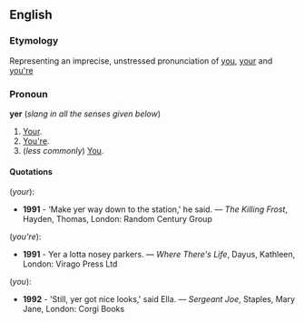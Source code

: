 ==English==
===Etymology===
Representing an imprecise, unstressed pronunciation of [[you]], [[your]] and [[you're]]

===Pronoun===
'''yer''' (''slang in all the senses given below'')

#[[Your]].
#[[You're]].
#(''less commonly'') [[You]].

====Quotations====
(''your''):
*'''1991''' - 'Make yer way down to the station,' he said. &mdash; ''The Killing Frost'', Hayden, Thomas, London: Random Century Group
(''you're''):
*'''1991''' - Yer a lotta nosey parkers. &mdash; ''Where There's Life'', Dayus, Kathleen, London: Virago Press Ltd
(''you''):
*'''1992''' - 'Still, yer got nice looks,' said Ella. &mdash; ''Sergeant Joe'', Staples, Mary Jane, London: Corgi Books